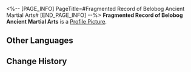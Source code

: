 <%-- [PAGE_INFO]
PageTitle=#Fragmented Record of Belobog Ancient Martial Arts#
[END_PAGE_INFO] --%>
{{Item Infobox
|id          = 140363
|image       = Item Fragmented Record of Belobog Ancient Martial Arts.png
|type        = Mission Item
|invCategory = Missions
|rarity      = 3
|effect      = 
|description = A ruined booklet. The pages are yellowish and fragile, and the notes written are extremely blurred. It is said that some of its text records some long-lost ancient Belobogian martial arts techniques.
}}
{{Description|"I am almost certain that this booklet was made to look old by being fed to Funeral Worms before soaked in Moo-Moo urine... But the contents written upon its pages might very well be real, as certain contemporary texts can attest. Ah... Don't cry yet, let's get the appraisal fee settled first, thank you." &mdash; Balaway "Miner's Lamp"}}
'''Fragmented Record of Belobog Ancient Martial Arts''' is a [[Profile Picture]].

==Other Languages==
{{Other Languages
|en   = Fragmented Record of Belobog Ancient Martial Arts
|zhs  = 贝洛伯格古武术残卷
|zht  = 貝洛伯格古武術殘卷
|ja   = ベロブルグ古武術残編
|ko   = 벨로보그 고대 무술 잔본
|es   = Fragmentos sobre las antiguas artes marciales de Belobog
|fr   = Archives d'arts martiaux de Belobog
|ru   = Повреждённая рукопись о древних боевых искусствах Белобога
|th   = ตำราการต่อสู้โบราณของ Belobog
|vi   = Quyển Võ Thuật Cổ Belobog
|de   = Bruchstückhafte Aufzeichnung uralter Kampfkünste aus Belobog
|id   = Buklet Seni Bela Diri Kuno Belobog
|pt   = Registro Fragmentado das Artes Marciais de Belobog
}}

==Change History==
{{Change History|1.5}}